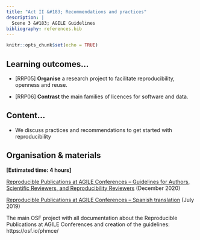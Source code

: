 ```yaml
---
title: "Act II &#183; Recommendations and practices"
description: |
  Scene 3 &#183; AGILE Guidelines
bibliography: references.bib
---
```


```r
knitr::opts_chunk$set(echo = TRUE)
```

## Learning outcomes...

-   [RRP05] **Organise** a research project to facilitate reproducibility, openness and reuse.

-   [RRP06] **Contrast** the main families of licences for software and data.


## Content...

-   We discuss practices and recommendations to get started with reproducibility


## Organisation & materials

**[Estimated time: 4 hours]**


[Reproducible Publications at AGILE Conferences – Guidelines for Authors, Scientific Reviewers, and Reproducibility Reviewers](https://doi.org/10.17605/OSF.IO/CB7Z8) (December 2020)

[Reproducible Publications at AGILE Conferences – Spanish translation](https://doi.org/10.17605/OSF.IO/MF9BE) (July 2019)

The main OSF project with all documentation about the Reproducible Publications at AGILE Conferences and creation of the guidelines: https://osf.io/phmce/



    

